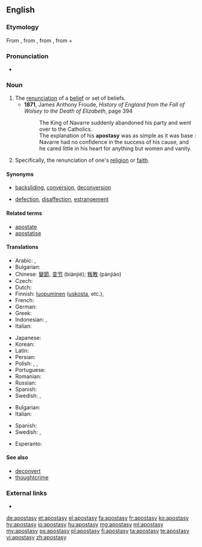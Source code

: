 ==English==

===Etymology===
From {{etyl|la|en}} {{term|apostasia|lang=la}}, from {{etyl|grc|en}} {{term|ἀποστασία||defection, revolt|tr=apostasia|lang=grc|sc=polytonic}}, from {{term|ἀφίστημι||I withdraw, revolt|tr=aphistēmi|lang=grc|sc=polytonic}}, from {{term|ἀπό||from|tr=apo|lang=grc|sc=polytonic}} + {{term|ἵστημι||I stand|tr=histēmi|lang=grc|sc=polytonic}}

===Pronunciation===
* {{IPA|/əˈpɒstəsi/|lang=en}}

===Noun===
{{en-noun|apostasies}}

# The [[renunciation]] of a [[belief]] or set of beliefs.
#* '''1871''', James Anthony Froude, ''History of England from the Fall of Wolsey to the Death of Elizabeth'', page 394
#*: The King of Navarre suddenly abandoned his party and went over to the Catholics.
#*: The explanation of his '''apostasy''' was as simple as it was base : Navarre had no confidence in the success of his cause, and he cared little in his heart for anything but women and vanity.
# Specifically, the renunciation of one's [[religion]] or [[faith]].

====Synonyms====
* {{sense|renunciation of religion or faith}} [[backsliding]], [[conversion]], [[deconversion]]
* {{sense|renunciation of a set of beliefs}} [[defection]], [[disaffection]], [[estrangement]]

====Related terms====
* [[apostate]]
* [[apostatise]]

====Translations====
{{trans-top|renunciation of set of beliefs}}
* Arabic: {{t|ar|ردة|alt=الردّة|tr=ar-rídda|f}}, {{t|ar|اِرْتِداد|tr=irtidād|m}}
* Bulgarian: {{t+|bg|отстъпничество}}
* Chinese: [[變節]], [[变节]] (biànjié); [[叛教]] (pànjiào)
* Czech: {{t|cs|odpadlictví|n}}
* Dutch: {{t+|nl|afvalligheid|f}}
* Finnish: [[luopuminen]] ([[uskosta]], etc.), {{t|fi|luopumus}}
* French: {{t+|fr|apostasie|f}}
* German: {{t|de|Abtrünnigkeit|f}}
* Greek: {{t+|el|αποστασία|f|tr=apostasía}}
* Indonesian: {{t+|id|murtad}}, {{t+|id|kemurtadan}}
* Italian: {{t+|it|apostasia|f}}
{{trans-mid}}
* Japanese: {{t+|ja|背信|tr=haishin}}
* Korean: {{t+|ko|배교|tr=baegyo}}
* Latin: {{t|la|apostasia|f}}
* Persian: {{t+|fa|ارتداد|tr=ertedâd}}
* Polish: {{t+|pl|odstępstwo|n}}, {{t|pl|odszczepieństwo|n}}, {{t+|pl|apostazja|f}}
* Portuguese: {{t+|pt|apostasia|f}}
* Romanian: {{t+|ro|apostazie|f}}
* Russian: {{t+|ru|отступничество|n|tr=otstupníčestvo}}
* Spanish: {{t+|es|apostasía|f}}
* Swedish: {{t+|sv|avfall|n}}, {{t|sv|apostasi|c}}
{{trans-bottom}}

{{trans-top|renunciation of one's religion or faith}}
* Bulgarian: {{t+|bg|отстъпничество}}
* Italian: {{t+|it|apostasia|f}}
{{trans-mid}}
* Spanish: {{t+|es|apostasía|f}}
* Swedish: {{t+|sv|avfall|n}}, {{t|sv|apostasi|c}}
{{trans-bottom}}

{{checktrans-top}}
* Esperanto: {{t-check|eo|apostateco}}
{{trans-mid}}
{{trans-bottom}}

====See also====
* [[deconvert]]
* [[thoughtcrime]]

===External links===
* {{pedialite}}

[[de:apostasy]]
[[et:apostasy]]
[[el:apostasy]]
[[fa:apostasy]]
[[fr:apostasy]]
[[ko:apostasy]]
[[hy:apostasy]]
[[io:apostasy]]
[[hu:apostasy]]
[[mg:apostasy]]
[[ml:apostasy]]
[[my:apostasy]]
[[ps:apostasy]]
[[pl:apostasy]]
[[fi:apostasy]]
[[ta:apostasy]]
[[te:apostasy]]
[[vi:apostasy]]
[[zh:apostasy]]